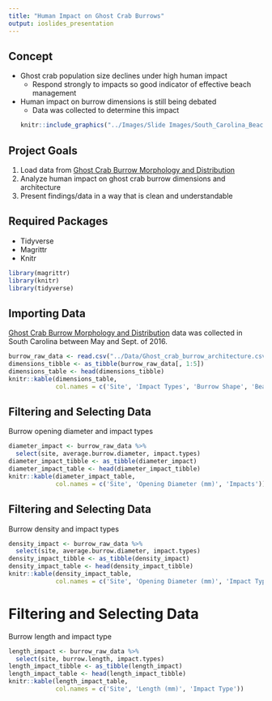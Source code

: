 ```yaml
---
title: "Human Impact on Ghost Crab Burrows"
output: ioslides_presentation
---
```



## Concept
- Ghost crab population size declines under high human impact
  - Respond strongly to impacts so good indicator of effective beach management
- Human impact on burrow dimensions is still being debated
  - Data was collected to determine this impact
```r
knitr::include_graphics("../Images/Slide Images/South_Carolina_Beaches.jpg")
```


## Project Goals 
1. Load data from [Ghost Crab Burrow Morphology and Distribution](https://doi.org/10.6084/m9.figshare.6895109) 
2. Analyze human impact on ghost crab burrow dimensions and architecture
3. Present findings/data in a way that is clean and understandable


## Required Packages
- Tidyverse
- Magrittr
- Knitr
```r
library(magrittr)
library(knitr)
library(tidyverse)
```


## Importing Data
[Ghost Crab Burrow Morphology and Distribution](https://doi.org/10.6084/m9.figshare.6895109) data was collected in South Carolina between May and Sept. of 2016.
```r
burrow_raw_data <- read.csv("../Data/Ghost_crab_burrow_architecture.csv")
dimensions_tibble <- as_tibble(burrow_raw_data[, 1:5])
dimensions_table <- head(dimensions_tibble)
knitr::kable(dimensions_table, 
             col.names = c('Site', 'Impact Types', 'Burrow Shape', 'Beach Slope', 'Sand Compaction'))
```


## Filtering and Selecting Data
Burrow opening diameter and impact types
```r
diameter_impact <- burrow_raw_data %>%
  select(site, average.burrow.diameter, impact.types)
diameter_impact_tibble <- as_tibble(diameter_impact)
diameter_impact_table <- head(diameter_impact_tibble)
knitr::kable(diameter_impact_table, 
             col.names = c('Site', 'Opening Diameter (mm)', 'Impacts'))
```


## Filtering and Selecting Data
Burrow density and impact types
```r
density_impact <- burrow_raw_data %>%
  select(site, average.burrow.diameter, impact.types)
density_impact_tibble <- as_tibble(density_impact)
density_impact_table <- head(density_impact_tibble)
knitr::kable(density_impact_table, 
             col.names = c('Site', 'Opening Diameter (mm)', 'Impact Type'))
```


# Filtering and Selecting Data
Burrow length and impact type
```r
length_impact <- burrow_raw_data %>%
  select(site, burrow.length, impact.types)
length_impact_tibble <- as_tibble(length_impact)
length_impact_table <- head(length_impact_tibble)
knitr::kable(length_impact_table, 
             col.names = c('Site', 'Length (mm)', 'Impact Type'))
```

























